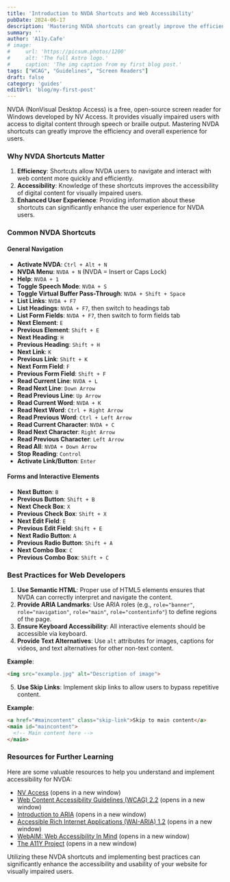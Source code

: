 ```yaml
---
title: 'Introduction to NVDA Shortcuts and Web Accessibility'
pubDate: 2024-06-17
description: 'Mastering NVDA shortcuts can greatly improve the efficiency and overall experience for users'
summary: ''
author: 'A11y.Cafe'
# image:
#     url: 'https://picsum.photos/1200'
#     alt: 'The full Astro logo.'
#     caption: 'The img caption from my first blog post.'
tags: ["WCAG", "Guidelines", "Screen Readers"]
draft: false
category: 'guides'
editUrl: 'blog/my-first-post'
---
```


NVDA (NonVisual Desktop Access) is a free, open-source screen reader for Windows developed by NV Access. It provides visually impaired users with access to digital content through speech or braille output. Mastering NVDA shortcuts can greatly improve the efficiency and overall experience for users.

### Why NVDA Shortcuts Matter

1. **Efficiency**: Shortcuts allow NVDA users to navigate and interact with web content more quickly and efficiently.
2. **Accessibility**: Knowledge of these shortcuts improves the accessibility of digital content for visually impaired users.
3. **Enhanced User Experience**: Providing information about these shortcuts can significantly enhance the user experience for NVDA users.

### Common NVDA Shortcuts

#### General Navigation

- **Activate NVDA**: `Ctrl + Alt + N`
- **NVDA Menu**: `NVDA + N` (NVDA = Insert or Caps Lock)
- **Help**: `NVDA + 1`
- **Toggle Speech Mode**: `NVDA + S`
- **Toggle Virtual Buffer Pass-Through**: `NVDA + Shift + Space`
- **List Links**: `NVDA + F7`
- **List Headings**: `NVDA + F7`, then switch to headings tab
- **List Form Fields**: `NVDA + F7`, then switch to form fields tab
- **Next Element**: `E`
- **Previous Element**: `Shift + E`
- **Next Heading**: `H`
- **Previous Heading**: `Shift + H`
- **Next Link**: `K`
- **Previous Link**: `Shift + K`
- **Next Form Field**: `F`
- **Previous Form Field**: `Shift + F`
- **Read Current Line**: `NVDA + L`
- **Read Next Line**: `Down Arrow`
- **Read Previous Line**: `Up Arrow`
- **Read Current Word**: `NVDA + K`
- **Read Next Word**: `Ctrl + Right Arrow`
- **Read Previous Word**: `Ctrl + Left Arrow`
- **Read Current Character**: `NVDA + C`
- **Read Next Character**: `Right Arrow`
- **Read Previous Character**: `Left Arrow`
- **Read All**: `NVDA + Down Arrow`
- **Stop Reading**: `Control`
- **Activate Link/Button**: `Enter`

#### Forms and Interactive Elements

- **Next Button**: `B`
- **Previous Button**: `Shift + B`
- **Next Check Box**: `X`
- **Previous Check Box**: `Shift + X`
- **Next Edit Field**: `E`
- **Previous Edit Field**: `Shift + E`
- **Next Radio Button**: `A`
- **Previous Radio Button**: `Shift + A`
- **Next Combo Box**: `C`
- **Previous Combo Box**: `Shift + C`

### Best Practices for Web Developers

1. **Use Semantic HTML**: Proper use of HTML5 elements ensures that NVDA can correctly interpret and navigate the content.
2. **Provide ARIA Landmarks**: Use ARIA roles (e.g., `role="banner"`, `role="navigation"`, `role="main"`, `role="contentinfo"`) to define regions of the page.
3. **Ensure Keyboard Accessibility**: All interactive elements should be accessible via keyboard.
4. **Provide Text Alternatives**: Use `alt` attributes for images, captions for videos, and text alternatives for other non-text content.
  
  **Example**:
  ```html
  <img src="example.jpg" alt="Description of image">
  ```

5. **Use Skip Links**: Implement skip links to allow users to bypass repetitive content.
  
  **Example**:
  ```html
  <a href="#maincontent" class="skip-link">Skip to main content</a>
  <main id="maincontent">
    <!-- Main content here -->
  </main>
  ```

### Resources for Further Learning

Here are some valuable resources to help you understand and implement accessibility for NVDA:

- [NV Access](https://www.nvaccess.org/) (opens in a new window)
- [Web Content Accessibility Guidelines (WCAG) 2.2](https://www.w3.org/TR/WCAG22/) (opens in a new window)
- [Introduction to ARIA](https://developer.mozilla.org/en-US/docs/Web/Accessibility/ARIA) (opens in a new window)
- [Accessible Rich Internet Applications (WAI-ARIA) 1.2](https://www.w3.org/TR/wai-aria-1.2/) (opens in a new window)
- [WebAIM: Web Accessibility In Mind](https://webaim.org/) (opens in a new window)
- [The A11Y Project](https://www.a11yproject.com/) (opens in a new window)

Utilizing these NVDA shortcuts and implementing best practices can significantly enhance the accessibility and usability of your website for visually impaired users.